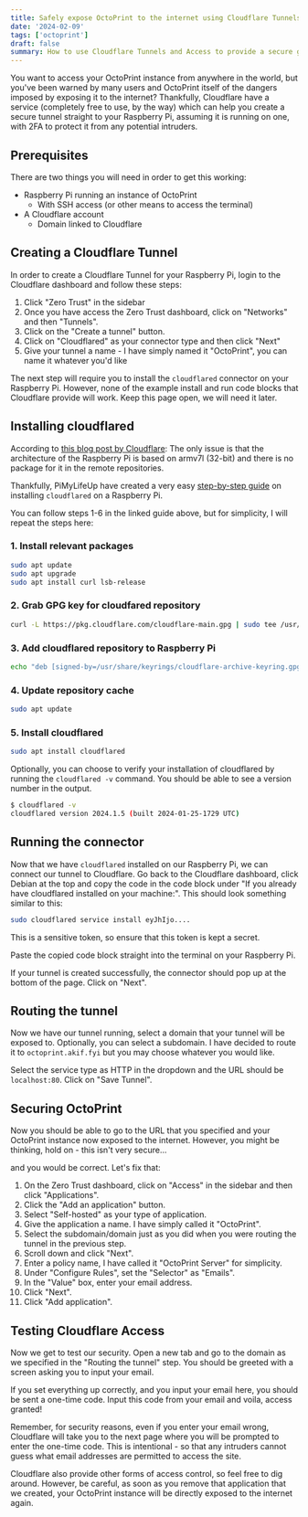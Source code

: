 ```yaml
---
title: Safely expose OctoPrint to the internet using Cloudflare Tunnels and Access
date: '2024-02-09'
tags: ['octoprint']
draft: false
summary: How to use Cloudflare Tunnels and Access to provide a secure gateway to your 3D printer using OctoPrint.
---
```


You want to access your OctoPrint instance from anywhere in the world, but you've been warned by many users and OctoPrint itself of the dangers imposed by exposing it to the internet? Thankfully, Cloudflare have a service (completely free to use, by the way) which can help you create a secure tunnel straight to your Raspberry Pi, assuming it is running on one, with 2FA to protect it from any potential intruders.

## Prerequisites

There are two things you will need in order to get this working:
- Raspberry Pi running an instance of OctoPrint
    - With SSH access (or other means to access the terminal)
- A Cloudflare account
    - Domain linked to Cloudflare

## Creating a Cloudflare Tunnel

In order to create a Cloudflare Tunnel for your Raspberry Pi, login to the Cloudflare dashboard and follow these steps:
 
1. Click "Zero Trust" in the sidebar
2. Once you have access the Zero Trust dashboard, click on "Networks" and then "Tunnels".
3. Click on the "Create a tunnel" button.
4. Click on "Cloudflared" as your connector type and then click "Next"
5. Give your tunnel a name - I have simply named it "OctoPrint", you can name it whatever you'd like

The next step will require you to install the `cloudflared` connector on your Raspberry Pi. However, none of the example install and run code blocks that Cloudflare provide will work. Keep this page open, we will need it later.

## Installing cloudflared

According to [this blog post by Cloudflare](https://blog.cloudflare.com/building-a-pet-cam-using-a-raspberry-pi-cloudflare-tunnels-and-teams/): The only issue is that the architecture of the Raspberry Pi is based on armv7l (32-bit) and there is no package for it in the remote repositories.

Thankfully, PiMyLifeUp have created a very easy [step-by-step guide](https://pimylifeup.com/raspberry-pi-cloudflare-tunnel/) on installing `cloudflared` on a Raspberry Pi.

You can follow steps 1-6 in the linked guide above, but for simplicity, I will repeat the steps here:

### 1. Install relevant packages

```sh
sudo apt update
sudo apt upgrade
sudo apt install curl lsb-release
```

### 2. Grab GPG key for cloudfared repository

```sh
curl -L https://pkg.cloudflare.com/cloudflare-main.gpg | sudo tee /usr/share/keyrings/cloudflare-archive-keyring.gpg >/dev/null
```

### 3. Add cloudflared repository to Raspberry Pi

```sh
echo "deb [signed-by=/usr/share/keyrings/cloudflare-archive-keyring.gpg] https://pkg.cloudflare.com/cloudflared $(lsb_release -cs) main" | sudo tee  /etc/apt/sources.list.d/cloudflared.list
```

### 4. Update repository cache

```sh
sudo apt update
```

### 5. Install cloudflared

```sh
sudo apt install cloudflared
```

Optionally, you can choose to verify your installation of cloudflared by running the `cloudflared -v` command. You should be able to see a version number in the output.

```sh
$ cloudflared -v
cloudflared version 2024.1.5 (built 2024-01-25-1729 UTC)
```

## Running the connector

Now that we have `cloudflared` installed on our Raspberry Pi, we can connect our tunnel to Cloudflare. Go back to the Cloudflare dashboard, click Debian at the top and copy the code in the code block under "If you already have cloudflared installed on your machine:". This should look something similar to this:

```sh
sudo cloudflared service install eyJhIjo....
```

This is a sensitive token, so ensure that this token is kept a secret.

Paste the copied code block straight into the terminal on your Raspberry Pi.

If your tunnel is created successfully, the connector should pop up at the bottom of the page. Click on "Next".

## Routing the tunnel

Now we have our tunnel running, select a domain that your tunnel will be exposed to. Optionally, you can select a subdomain. I have decided to route it to `octoprint.akif.fyi` but you may choose whatever you would like.

Select the service type as HTTP in the dropdown and the URL should be `localhost:80`. Click on "Save Tunnel".

## Securing OctoPrint

Now you should be able to go to the URL that you specified and your OctoPrint instance now exposed to the internet. However, you might be thinking, hold on - this isn't very secure...

and you would be correct. Let's fix that:

1. On the Zero Trust dashboard, click on "Access" in the sidebar and then click "Applications".
2. Click the "Add an application" button.
3. Select "Self-hosted" as your type of application.
4. Give the application a name. I have simply called it "OctoPrint".
5. Select the subdomain/domain just as you did when you were routing the tunnel in the previous step.
6. Scroll down and click "Next".
7. Enter a policy name, I have called it "OctoPrint Server" for simplicity.
8. Under "Configure Rules", set the "Selector" as "Emails".
9. In the "Value" box, enter your email address.
10. Click "Next".
11. Click "Add application".

## Testing Cloudflare Access

Now we get to test our security. Open a new tab and go to the domain as we specified in the "Routing the tunnel" step. You should be greeted with a screen asking you to input your email.

If you set everything up correctly, and you input your email here, you should be sent a one-time code. Input this code from your email and voila, access granted!

Remember, for security reasons, even if you enter your email wrong, Cloudflare will take you to the next page where you will be prompted to enter the one-time code. This is intentional - so that any intruders cannot guess what email addresses are permitted to access the site.

Cloudflare also provide other forms of access control, so feel free to dig around. However, be careful, as soon as you remove that application that we created, your OctoPrint instance will be directly exposed to the internet again.